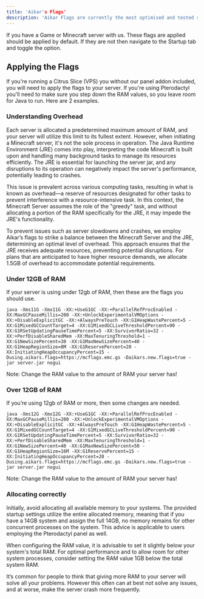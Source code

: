 ```yaml
---
title: 'Aikar's Flags'
description: 'Aikar Flags are currently the most optimised and tested startup flags for Minecraft. As such they are recommended for newer versions of the game, modded servers, and public servers.'
---
```


If you have a Game or Minecraft server with us. These flags are applied should be applied by default. If they are not then navigate to the Startup tab and toggle the option. 


## Applying the Flags

If you're running a Citrus Slice (VPS) you without our panel addon included, you will need to apply the flags to your server. If you're using Pterodactyl you'll need to make sure you step down the RAM values, so you leave room for Java to run. Here are 2 examples.

### Understanding Overhead

Each server is allocated a predetermined maximum amount of RAM, and your server will utilize this limit to its fullest extent. However, when initiating a Minecraft server, it's not the sole process in operation. The Java Runtime Environment (JRE) comes into play, interpreting the code Minecraft is built upon and handling many background tasks to manage its resources efficiently. The JRE is essential for launching the server jar, and any disruptions to its operation can negatively impact the server's performance, potentially leading to crashes.

This issue is prevalent across various computing tasks, resulting in what is known as overhead—a reserve of resources designated for other tasks to prevent interference with a resource-intensive task. In this context, the Minecraft Server assumes the role of the "greedy" task, and without allocating a portion of the RAM specifically for the JRE, it may impede the JRE's functionality.

To prevent issues such as server slowdowns and crashes, we employ Aikar’s flags to strike a balance between the Minecraft Server and the JRE, determining an optimal level of overhead. This approach ensures that the JRE receives adequate resources, preventing potential disruptions. For plans that are anticipated to have higher resource demands, we allocate 1.5GB of overhead to accommodate potential requirements.

### Under 12GB of RAM

If your server is using under 12gb of RAM, then these are the flags you should use.

`java -Xms11G -Xmx11G -XX:+UseG1GC -XX:+ParallelRefProcEnabled -XX:MaxGCPauseMillis=200 -XX:+UnlockExperimentalVMOptions -XX:+DisableExplicitGC -XX:+AlwaysPreTouch -XX:G1HeapWastePercent=5 -XX:G1MixedGCCountTarget=4 -XX:G1MixedGCLiveThresholdPercent=90 -XX:G1RSetUpdatingPauseTimePercent=5 -XX:SurvivorRatio=32 -XX:+PerfDisableSharedMem -XX:MaxTenuringThreshold=1 -XX:G1NewSizePercent=30 -XX:G1MaxNewSizePercent=40 -XX:G1HeapRegionSize=8M -XX:G1ReservePercent=20 -XX:InitiatingHeapOccupancyPercent=15 -Dusing.aikars.flags=https://mcflags.emc.gs -Daikars.new.flags=true -jar server.jar nogui`

<Tip>Note: Change the RAM value to the amount of RAM your server has!</Tip>

### Over 12GB of RAM

If you’re using 12gb of RAM or more, then some changes are needed.

`java -Xms12G -Xmx12G -XX:+UseG1GC -XX:+ParallelRefProcEnabled -XX:MaxGCPauseMillis=200 -XX:+UnlockExperimentalVMOptions -XX:+DisableExplicitGC -XX:+AlwaysPreTouch -XX:G1HeapWastePercent=5 -XX:G1MixedGCCountTarget=4 -XX:G1MixedGCLiveThresholdPercent=90 -XX:G1RSetUpdatingPauseTimePercent=5 -XX:SurvivorRatio=32 -XX:+PerfDisableSharedMem -XX:MaxTenuringThreshold=1 -XX:G1NewSizePercent=40 -XX:G1MaxNewSizePercent=50 -XX:G1HeapRegionSize=16M -XX:G1ReservePercent=15 -XX:InitiatingHeapOccupancyPercent=20 -Dusing.aikars.flags=https://mcflags.emc.gs -Daikars.new.flags=true -jar server.jar nogui`

<Tip>Note: Change the RAM value to the amount of RAM your server has!</Tip>

### Allocating correctly

Initially, avoid allocating all available memory to your systems. The provided startup settings utilize the entire allocated memory, meaning that if you have a 14GB system and assign the full 14GB, no memory remains for other concurrent processes on the system. This advice is applicable to users employing the Pterodactyl panel as well.

When configuring the RAM value, it is advisable to set it slightly below your system's total RAM. For optimal performance and to allow room for other system processes, consider setting the RAM value 1GB below the total system RAM.

<Warning>It’s common for people to think that giving more RAM to your server will solve all your problems. However this often can at best not solve any issues, and at worse, make the server crash more frequently.</Warning>